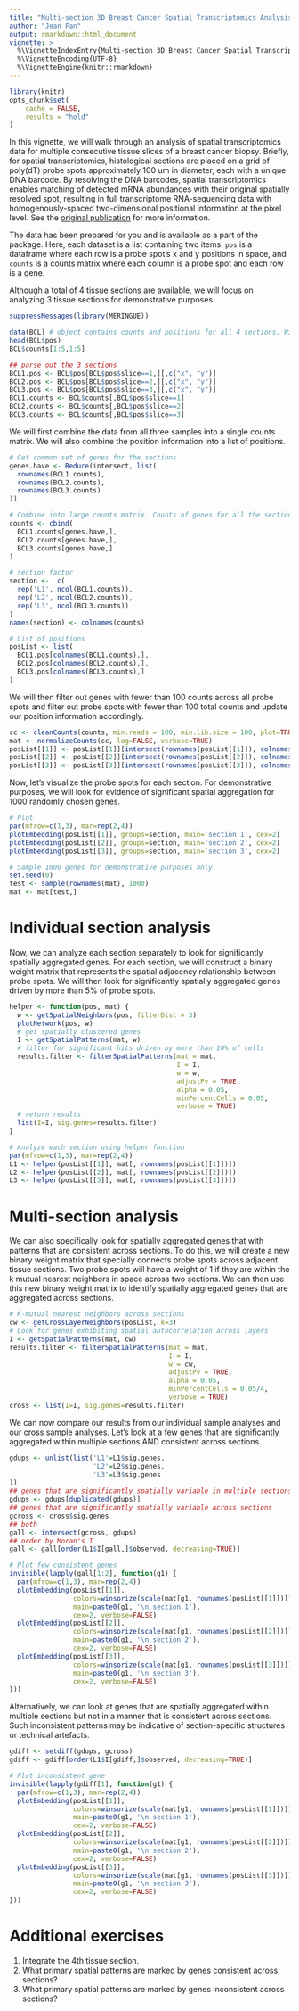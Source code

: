 ```yaml
---
title: "Multi-section 3D Breast Cancer Spatial Transcriptomics Analysis with MERINGUE"
author: "Jean Fan"
output: rmarkdown::html_document
vignette: >
  %\VignetteIndexEntry{Multi-section 3D Breast Cancer Spatial Transcriptomics Analysis with MERINGUE}
  %\VignetteEncoding{UTF-8}
  %\VignetteEngine{knitr::rmarkdown}
---
```


```r
library(knitr)
opts_chunk$set(
    cache = FALSE, 
    results = "hold"
)
```

In this vignette, we will walk through an analysis of spatial transcriptomics data for multiple consecutive tissue slices of a breast cancer biopsy. Briefly, for spatial transcriptomics, histological sections are placed on a grid of poly(dT) probe spots approximately 100 um in diameter, each with a unique DNA barcode. By resolving the DNA barcodes, spatial transcriptomics enables matching of detected mRNA abundances with their original spatially resolved spot, resulting in full transcriptome RNA-sequencing data with homogenously-spaced two-dimensional positional information at the pixel level. See the [original publication](http://science.sciencemag.org/content/353/6294/78) for more information.

The data has been prepared for you and is available as a part of the package. Here, each dataset is a list containing two items: `pos` is a dataframe where each row is a probe spot's x and y positions in space, and `counts` is a counts matrix where each column is a probe spot and each row is a gene.

Although a total of 4 tissue sections are available, we will focus on analyzing 3 tissue sections for demonstrative purposes.

```r
suppressMessages(library(MERINGUE))

data(BCL) # object contains counts and positions for all 4 sections. Will only need sections 1-3
head(BCL$pos)
BCL$counts[1:5,1:5]

## parse out the 3 sections
BCL1.pos <- BCL$pos[BCL$pos$slice==1,][,c("x", "y")]
BCL2.pos <- BCL$pos[BCL$pos$slice==2,][,c("x", "y")]
BCL3.pos <- BCL$pos[BCL$pos$slice==3,][,c("x", "y")]
BCL1.counts <- BCL$counts[,BCL$pos$slice==1]
BCL2.counts <- BCL$counts[,BCL$pos$slice==2]
BCL3.counts <- BCL$counts[,BCL$pos$slice==3]
```

We will first combine the data from all three samples into a single counts matrix. We will also combine the position information into a list of positions. 

```r
# Get common set of genes for the sections
genes.have <- Reduce(intersect, list(
  rownames(BCL1.counts),
  rownames(BCL2.counts),
  rownames(BCL3.counts)
))

# Combine into large counts matrix. Counts of genes for all the sections being assessed
counts <- cbind(
  BCL1.counts[genes.have,],
  BCL2.counts[genes.have,],
  BCL3.counts[genes.have,]
)

# section factor
section <-  c(
  rep('L1', ncol(BCL1.counts)),
  rep('L2', ncol(BCL2.counts)),
  rep('L3', ncol(BCL3.counts))
)
names(section) <- colnames(counts)

# List of positions
posList <- list(
  BCL1.pos[colnames(BCL1.counts),],
  BCL2.pos[colnames(BCL2.counts),],
  BCL3.pos[colnames(BCL3.counts),]
)
```

We will then filter out genes with fewer than 100 counts across all probe spots and filter out probe spots with fewer than 100 total counts and update our position information accordingly. 

```r
cc <- cleanCounts(counts, min.reads = 100, min.lib.size = 100, plot=TRUE)
mat <- normalizeCounts(cc, log=FALSE, verbose=TRUE)
posList[[1]] <- posList[[1]][intersect(rownames(posList[[1]]), colnames(mat)),]
posList[[2]] <- posList[[2]][intersect(rownames(posList[[2]]), colnames(mat)),]
posList[[3]] <- posList[[3]][intersect(rownames(posList[[3]]), colnames(mat)),]
```

Now, let's visualize the probe spots for each section. For demonstrative purposes, we will look for evidence of significant spatial aggregation for 1000 randomly chosen genes. 

```r
# Plot
par(mfrow=c(1,3), mar=rep(2,4))
plotEmbedding(posList[[1]], groups=section, main='section 1', cex=2)
plotEmbedding(posList[[2]], groups=section, main='section 2', cex=2)
plotEmbedding(posList[[3]], groups=section, main='section 3', cex=2)

# Sample 1000 genes for demonstrative purposes only
set.seed(0)
test <- sample(rownames(mat), 1000)
mat <- mat[test,]
```

# Individual section analysis

Now, we can analyze each section separately to look for significantly spatially aggregated genes. For each section, we will construct a binary weight matrix that represents the spatial adjacency relationship between probe spots. We will then look for significantly spatially aggregated genes driven by more than 5% of probe spots. 

```r
helper <- function(pos, mat) {
  w <- getSpatialNeighbors(pos, filterDist = 3)
  plotNetwork(pos, w)
  # get spatially clustered genes
  I <- getSpatialPatterns(mat, w)
  # filter for significant hits driven by more than 10% of cells
  results.filter <- filterSpatialPatterns(mat = mat,
                                          I = I,
                                          w = w,
                                          adjustPv = TRUE,
                                          alpha = 0.05,
                                          minPercentCells = 0.05,
                                          verbose = TRUE)
  # return results
  list(I=I, sig.genes=results.filter)
}

# Analyze each section using helper function
par(mfrow=c(1,3), mar=rep(2,4))
L1 <- helper(posList[[1]], mat[, rownames(posList[[1]])])
L2 <- helper(posList[[2]], mat[, rownames(posList[[2]])])
L3 <- helper(posList[[3]], mat[, rownames(posList[[3]])])
```

# Multi-section analysis

We can also specifically look for spatially aggregated genes that with patterns that are consistent across sections. To do this, we will create a new binary weight matrix that specially connects probe spots across adjacent tissue sections. Two probe spots will have a weight of 1 if they are within the k mutual nearest neighbors in space across two sections. We can then use this new binary weight matrix to identify spatially aggregated genes that are aggregated across sections. 

```r
# K-mutual nearest neighbors across sections
cw <- getCrossLayerNeighbors(posList, k=3)
# Look for genes exhibiting spatial autocorrelation across layers
I <- getSpatialPatterns(mat, cw)
results.filter <- filterSpatialPatterns(mat = mat,
                                        I = I,
                                        w = cw,
                                        adjustPv = TRUE,
                                        alpha = 0.05,
                                        minPercentCells = 0.05/4,
                                        verbose = TRUE)
cross <- list(I=I, sig.genes=results.filter)
```

We can now compare our results from our individual sample analyses and our cross sample analyses. Let's look at a few genes that are significantly aggregated within multiple sections AND consistent across sections.

```r
gdups <- unlist(list('L1'=L1$sig.genes, 
                     'L2'=L2$sig.genes, 
                     'L3'=L3$sig.genes
))
## genes that are significantly spatially variable in multiple sections
gdups <- gdups[duplicated(gdups)]
## genes that are significantly spatially variable across sections
gcross <- cross$sig.genes
## both 
gall <- intersect(gcross, gdups)
## order by Moran's I
gall <- gall[order(L1$I[gall,]$observed, decreasing=TRUE)]

# Plot few consistent genes
invisible(lapply(gall[1:2], function(g1) {
  par(mfrow=c(1,3), mar=rep(2,4))
  plotEmbedding(posList[[1]], 
                colors=winsorize(scale(mat[g1, rownames(posList[[1]])])[,1]), 
                main=paste0(g1, '\n section 1'),
                cex=2, verbose=FALSE)
  plotEmbedding(posList[[2]], 
                colors=winsorize(scale(mat[g1, rownames(posList[[2]])])[,1]), 
                main=paste0(g1, '\n section 2'), 
                cex=2, verbose=FALSE)
  plotEmbedding(posList[[3]], 
                colors=winsorize(scale(mat[g1, rownames(posList[[3]])])[,1]), 
                main=paste0(g1, '\n section 3'), 
                cex=2, verbose=FALSE)
}))

```

Alternatively, we can look at genes that are spatially aggregated within multiple sections but not in a manner that is consistent across sections. Such inconsistent patterns may be indicative of section-specific structures or technical artefacts. 

```r
gdiff <- setdiff(gdups, gcross)
gdiff <- gdiff[order(L1$I[gdiff,]$observed, decreasing=TRUE)]

# Plot inconsistent gene
invisible(lapply(gdiff[1], function(g1) {
  par(mfrow=c(1,3), mar=rep(2,4))
  plotEmbedding(posList[[1]], 
                colors=winsorize(scale(mat[g1, rownames(posList[[1]])])[,1]), 
                main=paste0(g1, '\n section 1'),
                cex=2, verbose=FALSE)
  plotEmbedding(posList[[2]], 
                colors=winsorize(scale(mat[g1, rownames(posList[[2]])])[,1]), 
                main=paste0(g1, '\n section 2'), 
                cex=2, verbose=FALSE)
  plotEmbedding(posList[[3]], 
                colors=winsorize(scale(mat[g1, rownames(posList[[3]])])[,1]), 
                main=paste0(g1, '\n section 3'), 
                cex=2, verbose=FALSE)
}))
```

# Additional exercises

1. Integrate the 4th tissue section.
2. What primary spatial patterns are marked by genes consistent across sections?
3. What primary spatial patterns are marked by genes inconsistent across sections?
